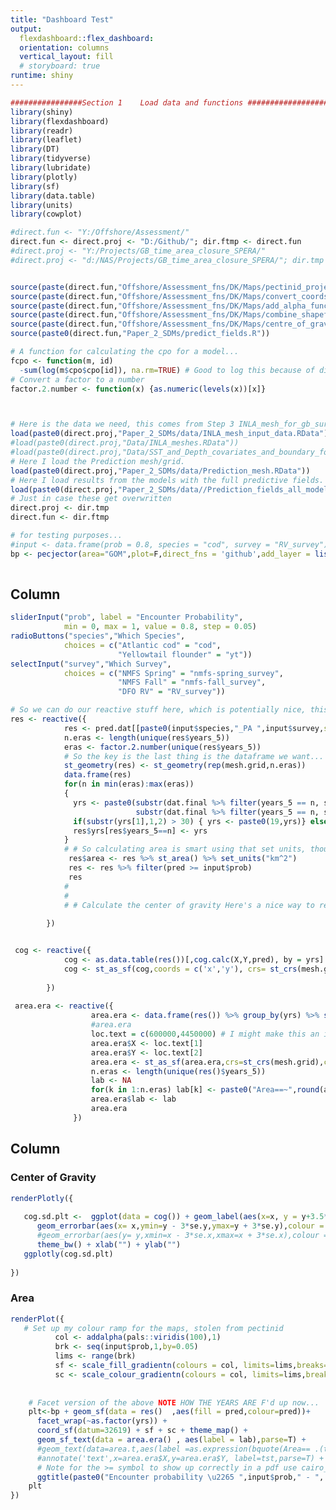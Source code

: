 ```yaml
---
title: "Dashboard Test"
output: 
  flexdashboard::flex_dashboard:
  orientation: columns
  vertical_layout: fill
  # storyboard: true
runtime: shiny
---
```



```r
################Section 1    Load data and functions ########################## ################Section 1    Load data and functions ##########
library(shiny)
library(flexdashboard)
library(readr)
library(leaflet)
library(DT)
library(tidyverse)
library(lubridate)
library(plotly)
library(sf)
library(data.table)
library(units)
library(cowplot)

#direct.fun <- "Y:/Offshore/Assessment/"
direct.fun <- direct.proj <- "D:/Github/"; dir.ftmp <- direct.fun
#direct.proj <- "Y:/Projects/GB_time_area_closure_SPERA/"
#direct.proj <- "d:/NAS/Projects/GB_time_area_closure_SPERA/"; dir.tmp <- direct.proj


source(paste(direct.fun,"Offshore/Assessment_fns/DK/Maps/pectinid_projector_sf.R",sep=""))
source(paste(direct.fun,"Offshore/Assessment_fns/DK/Maps/convert_coords.R",sep=""))
source(paste(direct.fun,"Offshore/Assessment_fns/DK/Maps/add_alpha_function.r",sep=""))
source(paste(direct.fun,"Offshore/Assessment_fns/DK/Maps/combine_shapefile_layers.R",sep=""))
source(paste(direct.fun,"Offshore/Assessment_fns/DK/Maps/centre_of_gravity.R",sep=""))
source(paste0(direct.fun,"Paper_2_SDMs/predict_fields.R"))

# A function for calculating the cpo for a model...
fcpo <- function(m, id)
  -sum(log(m$cpo$cpo[id]), na.rm=TRUE) # Good to log this because of distributional reasons.
# Convert a factor to a number
factor.2.number <- function(x) {as.numeric(levels(x))[x]}



# Here is the data we need, this comes from Step 3 INLA_mesh_for_gb_surveys_and_scallop_survey.R
load(paste0(direct.proj,"Paper_2_SDMs/data/INLA_mesh_input_data.RData"))
#load(paste0(direct.proj,"Data/INLA_meshes.RData"))
#load(paste0(direct.proj,"Data/SST_and_Depth_covariates_and_boundary_for_prediction.RData"))
# Here I load the Prediction mesh/grid.
load(paste0(direct.proj,"Paper_2_SDMs/data/Prediction_mesh.RData"))
# Here I load results from the models with the full predictive fields.
load(paste0(direct.proj,"Paper_2_SDMs/data//Prediction_fields_all_models.RData"))
# Just in case these get overwritten
direct.proj <- dir.tmp 
direct.fun <- dir.ftmp 

# for testing purposes...
#input <- data.frame(prob = 0.8, species = "cod", survey = "RV_survey")
bp <- pecjector(area="GOM",plot=F,direct_fns = 'github',add_layer = list(eez = 'eez',nafo = 'main',scale.bar = 'tl'),c_sys = 32619,buffer = 0.05)
 

``` 

Column {data-width=200 .sidebar}
-----------------------------------------------------------------------

```r

sliderInput("prob", label = "Encounter Probability",
            min = 0, max = 1, value = 0.8, step = 0.05)
radioButtons("species","Which Species", 
            choices = c("Atlantic cod" = "cod",
                        "Yellowtail flounder" = "yt"))
selectInput("survey","Which Survey", 
            choices = c("NMFS Spring" = "nmfs-spring_survey",
                        "NMFS Fall" = "nmfs-fall_survey",
                        "DFO RV" = "RV_survey"))

# So we can do our reactive stuff here, which is potentially nice, this is essentially my 'conductive element"
res <- reactive({
            res <- pred.dat[[paste0(input$species,"_PA ",input$survey,sep="")]]
            n.eras <- length(unique(res$years_5))
            eras <- factor.2.number(unique(res$years_5))
            # So the key is the last thing is the dataframe we want...
            st_geometry(res) <- st_geometry(rep(mesh.grid,n.eras)) 
            data.frame(res)
            for(n in min(eras):max(eras))
            {
              yrs <- paste0(substr(dat.final %>% filter(years_5 == n, survey == unique(res$survey)) %>% summarise(min = min(year)),3,4),"-",
                            substr(dat.final %>% filter(years_5 == n, survey == unique(res$survey)) %>% summarise(max = max(year)),3,4))
              if(substr(yrs[1],1,2) > 30) { yrs <- paste0(19,yrs)} else {yrs <- paste0(20,yrs)}
              res$yrs[res$years_5==n] <- yrs
            }
            # # So calculating area is smart using that set units, though they are all idenitcal...
             res$area <- res %>% st_area() %>% set_units("km^2")
             res <- res %>% filter(pred >= input$prob)
             res
            # 
            # 
            # # Calculate the center of gravity Here's a nice way to return an object with multiple ouptuts
            
        })


 cog <- reactive({
            cog <- as.data.table(res())[,cog.calc(X,Y,pred), by = yrs]
            cog <- st_as_sf(cog,coords = c('x','y'), crs= st_crs(mesh.grid), remove=F)
            
        })
 
 area.era <- reactive({
                  area.era <- data.frame(res()) %>% group_by(yrs) %>% summarize(tot.area = sum(area))
                  #area.era
                  loc.text = c(600000,4450000) # I might make this an input, but we'll see...
                  area.era$X <- loc.text[1] 
                  area.era$Y <- loc.text[2]
                  area.era <- st_as_sf(area.era,crs=st_crs(mesh.grid),coords = c("X","Y"), remove=F)
                  n.eras <- length(unique(res()$years_5))
                  lab <- NA
                  for(k in 1:n.eras) lab[k] <- paste0("Area==~",round(area.era$tot.area[k],digits=0),"*km^2")
                  area.era$lab <- lab
                  area.era
              })

```

Column {.tabset}
-----------------------------------------------------------------------

### Center of Gravity

```r

renderPlotly({
  
   cog.sd.plt <-  ggplot(data = cog()) + geom_label(aes(x=x, y = y+3.5*se.y,label=substr(yrs,3,8)),size=4) + 
      geom_errorbar(aes(x= x,ymin=y - 3*se.y,ymax=y + 3*se.y),colour = "blue",width=0)  + 
      #geom_errorbar(aes(y= y,xmin=x - 3*se.x,xmax=x + 3*se.x),colour = "blue",width=0) # + 
      theme_bw() + xlab("") + ylab("")
   ggplotly(cog.sd.plt)
  
})
```

### Area

```r

renderPlot({
   # Set up my colour ramp for the maps, stolen from pectinid
          col <- addalpha(pals::viridis(100),1)
          brk <- seq(input$prob,1,by=0.05)
          lims <- range(brk)
          sf <- scale_fill_gradientn(colours = col, limits=lims,breaks=brk,name="Probability")
          sc <- scale_colour_gradientn(colours = col, limits=lims,breaks=brk,name="Probability")
          
    
    # Facet version of the above NOTE HOW THE YEARS ARE F'd up now...
    plt<-bp + geom_sf(data = res()  ,aes(fill = pred,colour=pred))+ 
      facet_wrap(~as.factor(yrs)) + 
      coord_sf(datum=32619) + sf + sc + theme_map() +
      geom_sf_text(data = area.era() , aes(label = lab),parse=T) +
      #geom_text(data=area.t,aes(label =as.expression(bquote(Area== .(tot.area)~km^2)),parse=T) ) +
      #annotate('text',x=area.era$X,y=area.era$Y, label=tst,parse=T) +
      # Note for the >= symbol to show up correctly in a pdf use cairo_pdf rather than just pdf! Just trying to avoid using an expression here..
      ggtitle(paste0("Encounter probability \u2265 ",input$prob," - ", input$species, " - ", input$survey)) 
    plt
})

```






          